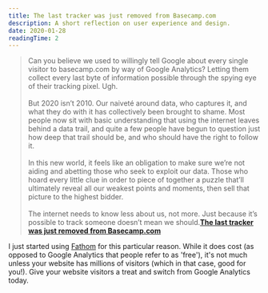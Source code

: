 ```yaml
---
title: The last tracker was just removed from Basecamp.com
description: A short reflection on user experience and design.
date: 2020-01-28
readingTime: 2
---
```


>Can you believe we used to willingly tell Google about every single visitor to basecamp.com by way of Google Analytics? Letting them collect every last byte of information possible through the spying eye of their tracking pixel. Ugh.
<br /><br />
But 2020 isn’t 2010. Our naiveté around data, who captures it, and what they do with it has collectively been brought to shame. Most people now sit with basic understanding that using the internet leaves behind a data trail, and quite a few people have begun to question just how deep that trail should be, and who should have the right to follow it.
<br /><br />
In this new world, it feels like an obligation to make sure we’re not aiding and abetting those who seek to exploit our data. Those who hoard every little clue in order to piece of together a puzzle that’ll ultimately reveal all our weakest points and moments, then sell that picture to the highest bidder.
<br /><br />
The internet needs to know less about us, not more. Just because it’s possible to track someone doesn’t mean we should.**[The last tracker was just removed from Basecamp.com](https://m.signalvnoise.com/the-last-tracker-was-just-removed-from-basecamp-com/#comments)**

I just started using [Fathom](https://usefathom.com/ref/ZTSEBE) for this particular reason. While it does cost (as opposed to Google Analytics that people refer to as 'free'), it's not much unless your website has millions of visitors (which in that case, good for you!). Give your website visitors a treat and switch from Google Analytics today.